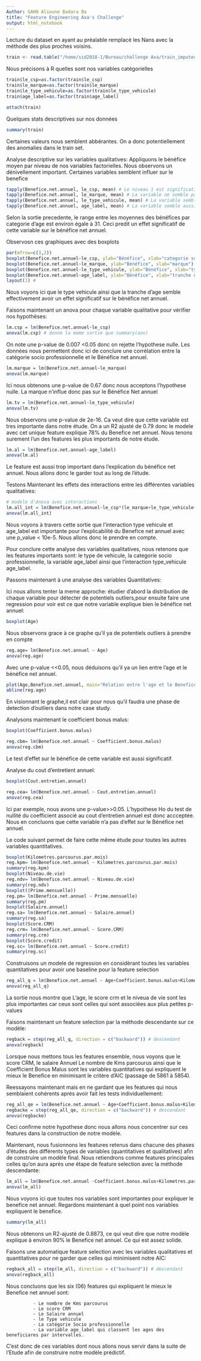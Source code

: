 ```yaml
---
Author: GAHN Alioune Badara Ba
title: "Feature Engineering Axa's Challenge"
output: html_notebook
---
```


Lecture du dataset en ayant au préalable remplacé les Nans avec la méthode des plus proches voisins.
```r
train <- read.table("/home/sid2018-1/Bureau/challenge Axa/train_imputed.csv", sep =',',header=TRUE)
```

Nous précisons à R quelles sont nos variables catégorielles
```r
train$le_csp=as.factor(train$le_csp)
train$le_marque=as.factor(train$le_marque)
train$le_type_vehicule=as.factor(train$le_type_vehicule)
train$age_label=as.factor(train$age_label)
```


```r
attach(train)
```

Quelques stats descriptives sur nos données
```r
summary(train)
```
Certaines valeurs nous semblent abbérantes. On a donc potentiellement des anomalies dans le train set.

Analyse descriptive sur les variables qualitatives: Appliquons le bénéfice moyen par niveau de nos variables factorielles. Nous observons un dénivellement important. Certaines variables semblent influer sur le benefice
```r
tapply(Benefice.net.annuel, le_csp, mean) # Le niveau 1 est significatif
tapply(Benefice.net.annuel, le_marque, mean) # La variable ne semble pas influer sur le benefice
tapply(Benefice.net.annuel, le_type_vehicule, mean) # La variable semble tres significative
tapply(Benefice.net.annuel, age_label, mean) # La variable semble aussi significative
```
Selon la sortie precedente, le range entre les moyennes des bénéfices par categorie d'age est environ égale à 31. Ceci predit un effet significatif de cette variable sur le bénéfice net annuel.

Observosn ces graphiques avec des boxplots

```r
par(mfrow=c(3,2))
boxplot(Benefice.net.annuel~le_csp, ylab="Bénéfice", xlab="categorie socio professionnelle")
boxplot(Benefice.net.annuel~le_marque, ylab="Bénéfice", xlab="marque")
boxplot(Benefice.net.annuel~le_type_vehicule, ylab="Bénéfice", xlab="type vehicule")
boxplot(Benefice.net.annuel~age_label, ylab="Bénéfice", xlab="tranche d'age")
layout(1) #
```

Nous voyons ici que le type vehicule ainsi que la tranche d'age semble effectivement avoir un effet significatif sur le bénéfice net annuel. 

Faisons maintenant un anova pour chaque variable qualitative pour vérifier nos hypothèses:
```r
lm.csp = lm(Benefice.net.annuel~le_csp) 
anova(lm.csp) # donne la meme sortie que summary(aov)
```
On note une p-value de 0.007 <0.05 donc on rejette l'hypothese nulle. Les données nous permettent donc ici de conclure une corrélation entre la catégorie socio professionnelle et le Bénéfice net annuel. 

```r
lm.marque = lm(Benefice.net.annuel~le_marque) 
anova(lm.marque) 
```

Ici nous obtenons une p-value de 0.67 donc nous acceptons l'hypothese nulle. La marque 
n'influe donc pas sur le Bénéfice Net annuel

```r
lm.tv = lm(Benefice.net.annuel~le_type_vehicule) 
anova(lm.tv)
```

Nous observons une p-value de 2e-16. Ca veut dire que cette variable est tres importante dans notre étude. On a un R2 ajusté de 0.79 donc le modele avec cet unique feature explique 78% du Benefice net annuel. Nous tenons surement l'un des features les plus importants de notre étude. 

```r
lm.al = lm(Benefice.net.annuel~age_label) 
anova(lm.al)
```
Le feature est aussi trop important dans l'explication du bénéfice net annuel. Nous allons donc le garder tout au long de l'étude. 

Testons Maintenant les effets des interactions entre les différentes variables qualitatives:
```r
# modele d'Anova avec interactions
lm.all_int = lm(Benefice.net.annuel~le_csp*(le_marque+le_type_vehicule+age_label)+le_marque*(le_type_vehicule+age_label)+le_type_vehicule*age_label) 
anova(lm.all_int)
```
Nous voyons à travers cette sortie que l'interaction type vehicule et age_label est importante pour l'explicabilité du Benefice net annuel avec une p_value < 10e-5. 
Nous allons donc le prendre en compte. 

Pour conclure cette analyse des variables qualitatives, nous retenons que les features importants sont: le type de vehicule, la categorie socio professionnelle, la variable age_label ainsi que l'interaction type_vehicule age_label. 

Passons maintenant à une analyse des variables Quantitatives:

Ici nous allons tenter la meme approche: étudier d'abord la distribution de chaque variable pour détecter de potentiels outliers,pour ensuite faire une regression pour voir est ce que notre variable explique bien le bénéfice net annuel: 
```r
boxplot(Age)
```
Nous observons grace à ce graphe qu'il ya de potentiels outliers à prendre en compte 

```r
reg.age= lm(Benefice.net.annuel ~ Age)
anova(reg.age) 
```
Avec une p-value <<0.05, nous déduisons qu'il ya un lien entre l'age et le bénéfice net annuel.
```r
plot(Age,Benefice.net.annuel, main="Relation entre l'age et le Benefice")
abline(reg.age)
```
En visionnant le graphe,il est clair pour nous qu'il faudra une phase de detection d'outliers dans notre case study. 

Analysons maintenant le coefficient bonus malus:
```r
boxplot(Coefficient.bonus.malus)
```
```r
reg.cbm= lm(Benefice.net.annuel ~ Coefficient.bonus.malus)
anova(reg.cbm)
```
Le test d'effet sur le bénéfice de cette variable est aussi significatif. 

Analyse du cout d'entretient annuel:
```r
boxplot(Cout.entretien.annuel)
```


```r
reg.cea= lm(Benefice.net.annuel ~ Cout.entretien.annuel)
anova(reg.cea)
```
Ici par exemple, nous avons une p-value>>0.05. L'hypothese Ho du test de nullité du coefficient associé au cout d'entretien annuel est donc accceptée. Nous en concluons que cette variable n'a pas d'effet sur le Bénéfice net annuel. 

Le code suivant permet de faire cette même étude pour toutes les autres variables quantitatives.

```r
boxplot(Kilometres.parcourus.par.mois)
reg.kpm= lm(Benefice.net.annuel ~ Kilometres.parcourus.par.mois)
summary(reg.kpm)
boxplot(Niveau.de.vie)
reg.ndv= lm(Benefice.net.annuel ~ Niveau.de.vie)
summary(reg.ndv)
boxplot((Prime.mensuelle))
reg.pm= lm(Benefice.net.annuel ~ Prime.mensuelle)
summary(reg.pm)
boxplot(Salaire.annuel)
reg.sa= lm(Benefice.net.annuel ~ Salaire.annuel)
summary(reg.sa)
boxplot(Score.CRM)
reg.crm= lm(Benefice.net.annuel ~ Score.CRM)
summary(reg.crm)
boxplot(Score.credit)
reg.sc= lm(Benefice.net.annuel ~ Score.credit)
summary(reg.sc)
```

Construisons un modele de regression en considèrant toutes les variables quantitatives pour avoir une baseline pour la feature selection
```r
reg_all_q = lm(Benefice.net.annuel ~ Age+Coefficient.bonus.malus+Kilometres.parcourus.par.mois+Prime.mensuelle+Score.CRM+Cout.entretien.annuel+Niveau.de.vie+Salaire.annuel+Score.credit)
anova(reg_all_q) 
```
La  sortie nous montre que L'age, le score crm et le niveua de vie sont les plus importantes car ceux sont celles qui sont associées aux plus petites p-values

Faisons maintenant un feature selection par la méthode descendante sur ce modèle:
```r
regback = step(reg_all_q, direction = c("backward")) # descendant
anova(regback)
```
Lorsque nous mettons tous les features ensemble, nous voyons que le score CRM, le salaire Annuel Le nombre de Kms parcourus ainsi que le Coefficient Bonus Malus sont les variables quantitatives qui expliquent le mieux le Benefice en minimisant le critère d'AIC (passage de 5861 à 5854). 

 Reessayons maintenant mais en ne gardant que les features qui nous semblaient cohérents aprés avoir fait les tests individuellement:
```r
reg_all_qe = lm(Benefice.net.annuel ~ Age+Coefficient.bonus.malus+Kilometres.parcourus.par.mois+Score.CRM+Niveau.de.vie+Salaire.annuel)
regbacke = step(reg_all_qe, direction = c("backward")) # descendant
anova(regbacke)
```
Ceci confirme notre hypothese donc nous allons nous concentrer sur ces features dans la construction de notre modèle.

Maintenant, nous fusionnons les features retenus dans chacune des phases d'études des différents types de variables (quantitatives et qualitatives) afin de construire un modèle final.
Nous retiendrons comme features principales celles qu'on aura aprés une étape de feature selection avec la méthode descendante:
```r
lm_all = lm(Benefice.net.annuel ~Coefficient.bonus.malus+Kilometres.parcourus.par.mois+Score.CRM+Salaire.annuel+le_type_vehicule+le_csp+age_label+age_label*le_type_vehicule)
anova(lm_all)
```

Nous voyons ici que toutes nos variables sont importantes pour expliquer le benefice net annuel.
Regardons maintenant à quel point nos variables expliquent le benefice.

```r
summary(lm_all)
```
Nous obtenons un R2-ajusté de 0.8873, ce qui veut dire que notre modèle explique à environ 90% le Benefice net annuel. Ce qui est assez solide.

Faisons une automatique feature selection avec les variables qualitatives et quantitatives pour ne garder que celles qui minimisent notre AIC: 
```r
regback_all = step(lm_all, direction = c("backward")) # descendant
anova(regback_all)
```

Nous concluons que les six (06) features qui expliquent le mieux le Benefice net annuel sont:

              - Le nombre de Kms parcourus
              - Le score CRM
              - Le Salaire annuel 
              - le Type vehicule
              - La catégorie Socio professionnelle
              - La variable age_label qui classent les ages des beneficiares par intervalles. 

C'est donc de ces variables dont nous allons nous servir dans la suite de l'Etude afin de construire notre modèle prédictif. 

